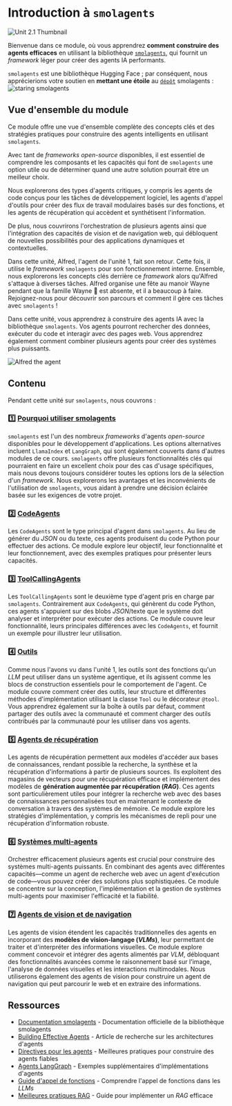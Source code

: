 # Introduction à `smolagents`

<img src="https://huggingface.co/datasets/agents-course/course-images/resolve/main/en/unit2/smolagents/thumbnail.jpg" alt="Unit 2.1 Thumbnail"/>

Bienvenue dans ce module, où vous apprendrez **comment construire des agents efficaces** en utilisant la bibliothèque [`smolagents`](https://github.com/huggingface/smolagents), qui fournit un *framework* léger pour créer des agents IA performants.  

`smolagents` est une bibliothèque Hugging Face ; par conséquent, nous apprécierions votre soutien en **mettant une étoile** au [`dépôt`](https://github.com/huggingface/smolagents) smolagents :
<img src="https://huggingface.co/datasets/agents-course/course-images/resolve/main/en/unit2/smolagents/star_smolagents.gif" alt="staring smolagents"/>

## Vue d'ensemble du module

Ce module offre une vue d'ensemble complète des concepts clés et des stratégies pratiques pour construire des agents intelligents en utilisant `smolagents`. 

Avec tant de *frameworks open-source* disponibles, il est essentiel de comprendre les composants et les capacités qui font de `smolagents` une option utile ou de déterminer quand une autre solution pourrait être un meilleur choix. 

Nous explorerons des types d'agents critiques, y compris les agents de code conçus pour les tâches de développement logiciel, les agents d'appel d'outils pour créer des flux de travail modulaires basés sur des fonctions, et les agents de récupération qui accèdent et synthétisent l'information. 

De plus, nous couvrirons l'orchestration de plusieurs agents ainsi que l'intégration des capacités de vision et de navigation web, qui débloquent de nouvelles possibilités pour des applications dynamiques et contextuelles.

Dans cette unité, Alfred, l'agent de l'unité 1, fait son retour. Cette fois, il utilise le *framework* `smolagents` pour son fonctionnement interne. Ensemble, nous explorerons les concepts clés derrière ce *framework* alors qu'Alfred s'attaque à diverses tâches. Alfred organise une fête au manoir Wayne pendant que la famille Wayne 🦇 est absente, et il a beaucoup à faire. Rejoignez-nous pour découvrir son parcours et comment il gère ces tâches avec `smolagents` !

<Tip>

Dans cette unité, vous apprendrez à construire des agents IA avec la bibliothèque `smolagents`. Vos agents pourront rechercher des données, exécuter du code et interagir avec des pages web. Vous apprendrez également comment combiner plusieurs agents pour créer des systèmes plus puissants.

</Tip>

![Alfred the agent](https://huggingface.co/datasets/agents-course/course-images/resolve/main/en/unit1/this-is-alfred.jpg)

## Contenu

Pendant cette unité sur `smolagents`, nous couvrons :  

### 1️⃣ [Pourquoi utiliser smolagents](./why_use_smolagents)

`smolagents` est l'un des nombreux *frameworks* d'agents *open-source* disponibles pour le développement d'applications. Les options alternatives incluent `LlamaIndex` et `LangGraph`, qui sont également couverts dans d'autres modules de ce cours. `smolagents` offre plusieurs fonctionnalités clés qui pourraient en faire un excellent choix pour des cas d'usage spécifiques, mais nous devons toujours considérer toutes les options lors de la sélection d'un *framework*. Nous explorerons les avantages et les inconvénients de l'utilisation de `smolagents`, vous aidant à prendre une décision éclairée basée sur les exigences de votre projet.

### 2️⃣ [CodeAgents](./code_agents)

Les `CodeAgents` sont le type principal d'agent dans `smolagents`. Au lieu de générer du *JSON* ou du texte, ces agents produisent du code Python pour effectuer des actions. Ce module explore leur objectif, leur fonctionnalité et leur fonctionnement, avec des exemples pratiques pour présenter leurs capacités.  

### 3️⃣ [ToolCallingAgents](./tool_calling_agents)

Les `ToolCallingAgents` sont le deuxième type d'agent pris en charge par `smolagents`. Contrairement aux `CodeAgents`, qui génèrent du code Python, ces agents s'appuient sur des blobs *JSON*/texte que le système doit analyser et interpréter pour exécuter des actions. Ce module couvre leur fonctionnalité, leurs principales différences avec les `CodeAgents`, et fournit un exemple pour illustrer leur utilisation.

### 4️⃣ [Outils](./tools)

Comme nous l'avons vu dans l'unité 1, les outils sont des fonctions qu'un *LLM* peut utiliser dans un système agentique, et ils agissent comme les blocs de construction essentiels pour le comportement de l'agent. Ce module couvre comment créer des outils, leur structure et différentes méthodes d'implémentation utilisant la classe `Tool` ou le décorateur `@tool`. Vous apprendrez également sur la boîte à outils par défaut, comment partager des outils avec la communauté et comment charger des outils contribués par la communauté pour les utiliser dans vos agents.

### 5️⃣ [Agents de récupération](./retrieval_agents)

Les agents de récupération permettent aux modèles d'accéder aux bases de connaissances, rendant possible la recherche, la synthèse et la récupération d'informations à partir de plusieurs sources. Ils exploitent des magasins de vecteurs pour une récupération efficace et implémentent des modèles de **génération augmentée par récupération (*RAG*)**. Ces agents sont particulièrement utiles pour intégrer la recherche web avec des bases de connaissances personnalisées tout en maintenant le contexte de conversation à travers des systèmes de mémoire. Ce module explore les stratégies d'implémentation, y compris les mécanismes de repli pour une récupération d'information robuste.

### 6️⃣ [Systèmes multi-agents](./multi_agent_systems)

Orchestrer efficacement plusieurs agents est crucial pour construire des systèmes multi-agents puissants. En combinant des agents avec différentes capacités—comme un agent de recherche web avec un agent d'exécution de code—vous pouvez créer des solutions plus sophistiquées. Ce module se concentre sur la conception, l'implémentation et la gestion de systèmes multi-agents pour maximiser l'efficacité et la fiabilité.  

### 7️⃣ [Agents de vision et de navigation](./vision_agents)

Les agents de vision étendent les capacités traditionnelles des agents en incorporant des **modèles de vision-langage (*VLMs*)**, leur permettant de traiter et d'interpréter des informations visuelles. Ce module explore comment concevoir et intégrer des agents alimentés par *VLM*, débloquant des fonctionnalités avancées comme le raisonnement basé sur l'image, l'analyse de données visuelles et les interactions multimodales. Nous utiliserons également des agents de vision pour construire un agent de navigation qui peut parcourir le web et en extraire des informations.

## Ressources

- [Documentation smolagents](https://huggingface.co/docs/smolagents) - Documentation officielle de la bibliothèque smolagents
- [Building Effective Agents](https://www.anthropic.com/research/building-effective-agents) - Article de recherche sur les architectures d'agents
- [Directives pour les agents](https://huggingface.co/docs/smolagents/tutorials/building_good_agents) - Meilleures pratiques pour construire des agents fiables
- [Agents LangGraph](https://langchain-ai.github.io/langgraph/) - Exemples supplémentaires d'implémentations d'agents
- [Guide d'appel de fonctions](https://platform.openai.com/docs/guides/function-calling) - Comprendre l'appel de fonctions dans les *LLMs*
- [Meilleures pratiques RAG](https://www.pinecone.io/learn/retrieval-augmented-generation/) - Guide pour implémenter un *RAG* efficace